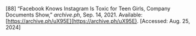 \[88\]	“Facebook Knows Instagram Is Toxic for Teen Girls, Company Documents Show,” *archive.ph*, Sep. 14, 2021\. Available: [https://archive.ph/uX95E](https://archive.ph/uX95E). \[Accessed: Aug. 25, 2024\]